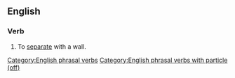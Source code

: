 ==English==

===Verb===
{{en-verb|*}}

# To [[separate]] with a wall.
#: {{ux|en|The previous owners had '''walled off''' two rooms, making an apartment.}}

[[Category:English phrasal verbs]]
[[Category:English phrasal verbs with particle (off)]]